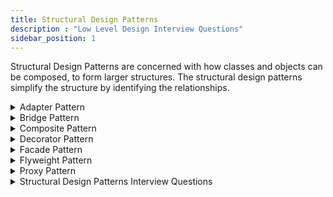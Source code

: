 ```yaml
---
title: Structural Design Patterns
description : "Low Level Design Interview Questions"
sidebar_position: 1
---
```



Structural Design Patterns are concerned with how classes and objects can be composed, to form larger structures. The structural design patterns simplify the structure by identifying the relationships.

<details>
<summary>Adapter Pattern</summary>
- The Adapter pattern is used to allow two incompatible interfaces to work together. This is the real world definition for an adapter.
- An adapter allows a system to use classes of another system that is incompatible with it.

:::tip
Use the Adapter pattern when you want to use some existing class, but its interface isn't compatible with the rest of your code.
:::

`MediaPlayer` class is the interface that we want to use in our application. `VlcPlayer` and `Mp4Player` are the classes that we want to use in our application, but their interfaces are not compatible with our `MediaPlayer` interface. So, we create an `MediaAdapter` class that implements the `MediaPlayer` interface and uses `VlcPlayer` and `Mp4Player` classes to play the required audio format.

```java
public interface MediaPlayer {
   public void play(String audioType, String fileName);
}
```
```java
public interface AdvancedMediaPlayer {
   public void playVlc(String fileName);
   public void playMp4(String fileName);
}
```
```java
public class VlcPlayer implements AdvancedMediaPlayer{
   @Override
   public void playVlc(String fileName) {
      System.out.println("Playing vlc file. Name: "+ fileName);
   }
   @Override
   public void playMp4(String fileName) {
      //do nothing
   }
}
```
```java
public class Mp4Player implements AdvancedMediaPlayer{
   @Override
   public void playVlc(String fileName) {
      //do nothing
   }
   @Override
   public void playMp4(String fileName) {
      System.out.println("Playing mp4 file. Name: "+ fileName);
   }
}
```
```java
public class MediaAdapter implements MediaPlayer {
   AdvancedMediaPlayer advancedMusicPlayer;
   public MediaAdapter(String audioType){
      if(audioType.equalsIgnoreCase("vlc") ){
         advancedMusicPlayer = new VlcPlayer();
      } else if (audioType.equalsIgnoreCase("mp4")){
         advancedMusicPlayer = new Mp4Player();
      }
   }
   @Override
   public void play(String audioType, String fileName) {
      if(audioType.equalsIgnoreCase("vlc")){
         advancedMusicPlayer.playVlc(fileName);
      }else if(audioType.equalsIgnoreCase("mp4")){
         advancedMusicPlayer.playMp4(fileName);
      }
   }
}
```
```java
public class AudioPlayer implements MediaPlayer {
   MediaAdapter mediaAdapter;
   @Override
   public void play(String audioType, String fileName) {
      if(audioType.equalsIgnoreCase("mp3")){
         System.out.println("Playing mp3 file. Name: "+ fileName);
      } else if(audioType.equalsIgnoreCase("vlc") || audioType.equalsIgnoreCase("mp4")){
         mediaAdapter = new MediaAdapter(audioType);
         mediaAdapter.play(audioType, fileName);
      } else{
         System.out.println("Invalid media. "+ audioType + " format not supported");
      }
   }
}
```
```java
public class AdapterPatternDemo {
   public static void main(String[] args) {
      AudioPlayer audioPlayer = new AudioPlayer();
      audioPlayer.play("mp3", "beyond the horizon.mp3");
      audioPlayer.play("mp4", "alone.mp4");
      audioPlayer.play("vlc", "far far away.vlc");
      audioPlayer.play("avi", "mind me.avi");
   }
}
```
</details>

<details>
<summary>Bridge Pattern</summary>
- The Bridge pattern is used to separate the abstract elements of a class from the implementation details, providing the means to replace the implementation details without modifying the abstraction. The Bridge pattern is used to separate the abstract elements of a class from the implementation details, providing the means to replace the implementation details without modifying the abstraction.
</details>

<details>
<summary>Composite Pattern</summary>
The Composite pattern is used to compose objects into tree structures to represent part-whole hierarchies. The Composite pattern is used to compose objects into tree structures to represent part-whole hierarchies.

</details>

<details>
<summary>Decorator Pattern</summary>
The Decorator pattern is used to add new functionality to an existing object, without altering its structure. The Decorator pattern is used to add new functionality to an existing object, without altering its structure.
</details>

<details>
<summary>Facade Pattern</summary>
The Facade pattern is used to provide a simple interface to a complex subsystem. The Facade pattern is used to provide a simple interface to a complex subsystem.
</details>

<details>
<summary>Flyweight Pattern</summary>
The Flyweight pattern is used to reduce the memory footprint of objects. The Flyweight pattern is used to reduce the memory footprint of objects.
</details>

<details>
<summary>Proxy Pattern</summary>
The Proxy pattern is used to provide a placeholder for another object to control access to it. The Proxy pattern is used to provide a placeholder for another object to control access to it.
</details>

<details>
<summary>Structural Design Patterns Interview Questions</summary>
1. What is the Adapter pattern?
2. What is the Bridge pattern?
3. What is the Composite pattern?
4. What is the Decorator pattern?
5. What is the Facade pattern?
6. What is the Flyweight pattern?
7. What is the Proxy pattern?
</details>

